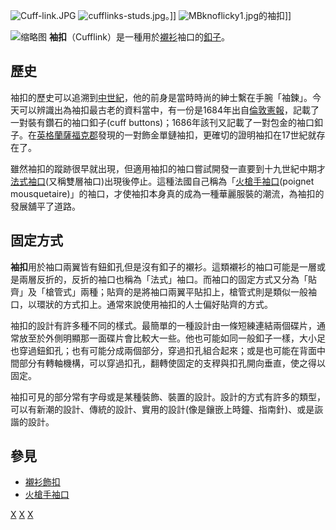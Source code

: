 [[Image:Cuff-link.JPG|thumb]]
[[Image:cufflinks-studs.jpg|thumb]]。]]
[[Image:MBknoflicky1.jpg|thumb]]的袖扣]]

{{unreferenced|time=2012-09-23}}
[[File:Paolo_Monti_-_Servizio_fotografico_(Italia,_1964)_-_BEIC_6343293.jpg|缩略图]]
'''袖扣'''（Cufflink）是一種用於[[襯衫|襯衫]]袖口的[[釦子|釦子]]。

==歷史==
袖扣的歷史可以追溯到[[中世紀|中世紀]]，他的前身是當時時尚的紳士繫在手腕「袖鍊」。今天可以辨識出為袖扣最古老的資料當中，有一份是1684年出自[[倫敦憲報|倫敦憲報]]，記載了一對裝有鑽石的袖口釦子(cuff buttons)；1686年該刊又記載了一對包金的袖口釦子。在[[英格蘭|英格蘭]][[薩福克郡|薩福克郡]]發現的一對飾金單鏈袖扣，更確切的證明袖扣在17世紀就存在了。

雖然袖扣的蹤跡很早就出現，但適用袖扣的袖口嘗試開發一直要到十九世紀中期才[[法式袖口|法式袖口]](又稱雙層袖口)出現後停止。這種法國自己稱為「[[火槍手袖口|火槍手袖口]](poignet mousquetaire)」的袖口，才使袖扣本身真的成為一種華麗服裝的潮流，為袖扣的發展舖平了道路。

==固定方式==

'''袖扣'''用於袖口兩翼皆有鈕釦孔但是沒有釦子的襯衫。這類襯衫的袖口可能是一層或是兩層反折的，反折的袖口也稱為「法式」袖口。而袖口的固定方式又分為「貼齊」及「槍管式」兩種；貼齊的是將袖口兩翼平貼扣上，槍管式則是類似一般袖口，以環狀的方式扣上。通常來說使用袖扣的人士偏好貼齊的方式。

袖扣的設計有許多種不同的樣式。最簡單的一種設計由一條短練連結兩個碟片，通常放至於外側明顯那一面碟片會比較大一些。他也可能如同一般釦子一樣，大小足也穿過鈕釦孔；也有可能分成兩個部分，穿過扣孔組合起來；或是也可能在背面中間部分有轉軸機構，可以穿過扣孔，翻轉使固定的支稈與扣孔開向垂直，使之得以固定。

袖扣可見的部分常有字母或是某種裝飾、裝置的設計。設計的方式有許多的類型，可以有新潮的設計、傳統的設計、實用的設計(像是鑲嵌上時鐘、指南針)、或是詼諧的設計。

==參見==
*[[襯衫飾扣|襯衫飾扣]]
*[[火槍手袖口|火槍手袖口]]

{{珠寶材料}}

[[Category:服裝|X]]
[[Category:袖子|X]]
[[Category:飾物|X]]